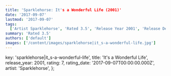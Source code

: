 ```yaml
---
title: 'Sparklehorse: It's a Wonderful Life (2001)'
date: '2017-09-07'
lastmod: '2017-09-07'
tags:
  ['Artist Sparklehorse', 'Rated 3.5', 'Release Year 2001', 'Release Decade 2000']
summary: 'Rated 3.5'
authors: ['default']
images: ['/content/images/sparklehorse|it_s-a-wonderful-life.jpg']
---
```


  key: 'sparklehorse|it_s-a-wonderful-life',
  title: 'It's a Wonderful Life',
  release_year: 2001,
  rating: 7,
  rating_date: '2017-09-07T00:00:00.000Z',
  artist: 'Sparklehorse',
};

<MusicRating data={data} />
